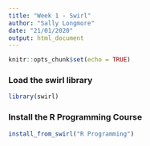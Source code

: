 ```yaml
---
title: "Week 1 - Swirl"
author: "Sally Longmore"
date: "21/01/2020"
output: html_document
---
```


```r
knitr::opts_chunk$set(echo = TRUE)
```

### Load the swirl library

```r
library(swirl)
```

### Install the R Programming Course
```r
install_from_swirl("R Programming")
```


